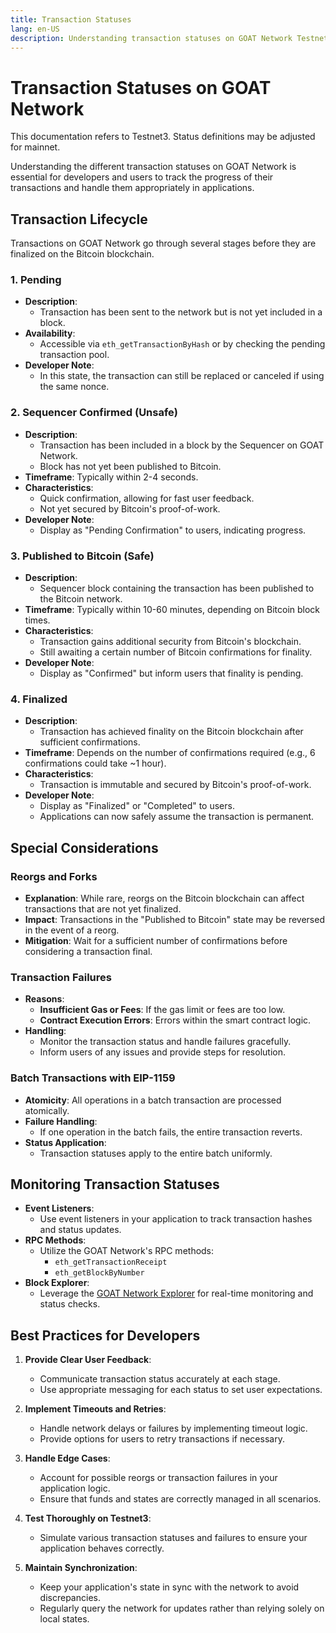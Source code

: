 ```yaml
---
title: Transaction Statuses
lang: en-US
description: Understanding transaction statuses on GOAT Network Testnet3.
---
```



# Transaction Statuses on GOAT Network

<Callout type="warning">
  This documentation refers to Testnet3. Status definitions may be adjusted for mainnet.
</Callout>

Understanding the different transaction statuses on GOAT Network is essential for developers and users to track the progress of their transactions and handle them appropriately in applications.

## Transaction Lifecycle

Transactions on GOAT Network go through several stages before they are finalized on the Bitcoin blockchain.

### 1. Pending

- **Description**:
  - Transaction has been sent to the network but is not yet included in a block.
- **Availability**:
  - Accessible via `eth_getTransactionByHash` or by checking the pending transaction pool.
- **Developer Note**:
  - In this state, the transaction can still be replaced or canceled if using the same nonce.

### 2. Sequencer Confirmed (Unsafe)

- **Description**:
  - Transaction has been included in a block by the Sequencer on GOAT Network.
  - Block has not yet been published to Bitcoin.
- **Timeframe**: Typically within 2-4 seconds.
- **Characteristics**:
  - Quick confirmation, allowing for fast user feedback.
  - Not yet secured by Bitcoin's proof-of-work.
- **Developer Note**:
  - Display as "Pending Confirmation" to users, indicating progress.

### 3. Published to Bitcoin (Safe)

- **Description**:
  - Sequencer block containing the transaction has been published to the Bitcoin network.
- **Timeframe**: Typically within 10-60 minutes, depending on Bitcoin block times.
- **Characteristics**:
  - Transaction gains additional security from Bitcoin's blockchain.
  - Still awaiting a certain number of Bitcoin confirmations for finality.
- **Developer Note**:
  - Display as "Confirmed" but inform users that finality is pending.

### 4. Finalized

- **Description**:
  - Transaction has achieved finality on the Bitcoin blockchain after sufficient confirmations.
- **Timeframe**: Depends on the number of confirmations required (e.g., 6 confirmations could take ~1 hour).
- **Characteristics**:
  - Transaction is immutable and secured by Bitcoin's proof-of-work.
- **Developer Note**:
  - Display as "Finalized" or "Completed" to users.
  - Applications can now safely assume the transaction is permanent.

## Special Considerations

### Reorgs and Forks

- **Explanation**: While rare, reorgs on the Bitcoin blockchain can affect transactions that are not yet finalized.
- **Impact**: Transactions in the "Published to Bitcoin" state may be reversed in the event of a reorg.
- **Mitigation**: Wait for a sufficient number of confirmations before considering a transaction final.

### Transaction Failures

- **Reasons**:
  - **Insufficient Gas or Fees**: If the gas limit or fees are too low.
  - **Contract Execution Errors**: Errors within the smart contract logic.
- **Handling**:
  - Monitor the transaction status and handle failures gracefully.
  - Inform users of any issues and provide steps for resolution.

### Batch Transactions with EIP-1159

- **Atomicity**: All operations in a batch transaction are processed atomically.
- **Failure Handling**:
  - If one operation in the batch fails, the entire transaction reverts.
- **Status Application**:
  - Transaction statuses apply to the entire batch uniformly.

## Monitoring Transaction Statuses

- **Event Listeners**:
  - Use event listeners in your application to track transaction hashes and status updates.
- **RPC Methods**:
  - Utilize the GOAT Network's RPC methods:
    - `eth_getTransactionReceipt`
    - `eth_getBlockByNumber`
- **Block Explorer**:
  - Leverage the [GOAT Network Explorer](https://explorer.testnet3.goat.network) for real-time monitoring and status checks.

## Best Practices for Developers

1. **Provide Clear User Feedback**:
   - Communicate transaction status accurately at each stage.
   - Use appropriate messaging for each status to set user expectations.

2. **Implement Timeouts and Retries**:
   - Handle network delays or failures by implementing timeout logic.
   - Provide options for users to retry transactions if necessary.

3. **Handle Edge Cases**:
   - Account for possible reorgs or transaction failures in your application logic.
   - Ensure that funds and states are correctly managed in all scenarios.

4. **Test Thoroughly on Testnet3**:
   - Simulate various transaction statuses and failures to ensure your application behaves correctly.

5. **Maintain Synchronization**:
   - Keep your application's state in sync with the network to avoid discrepancies.
   - Regularly query the network for updates rather than relying solely on local states.

